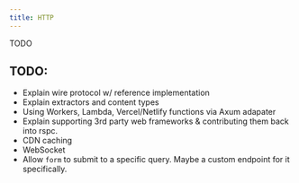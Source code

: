 ```yaml
---
title: HTTP
---
```


TODO

## TODO:

 - Explain wire protocol w/ reference implementation
 - Explain extractors and content types
 - Using Workers, Lambda, Vercel/Netlify functions via Axum adapater
 - Explain supporting 3rd party web frameworks & contributing them back into rspc.
 - CDN caching
 - WebSocket
 - Allow `form` to submit to a specific query. Maybe a custom endpoint for it specifically.
